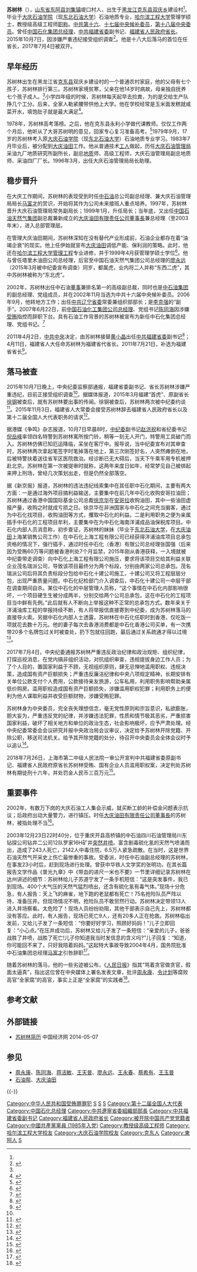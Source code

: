 {{Infobox Officeholder
| name = 苏树林
| other names = 
| image = 
| caption = 攝於2014年
| office = {{中华人民共和国国徽}}[[福建省人民政府|福建省人民政府]]省长
| term_start = 2011年4月2日
| term_end = 2015年10月7日
| predecessor = [[黄小晶|黄小晶]]
| successor = [[于伟国|于伟国]]
| birth_date = {{birth year and age|1962|3}}
| birth_place = {{CHN-1949}}[[黑龙江省|黑龙江省]][[克东县|克东县]][[双庆乡|双庆乡]]建设村
| death_date = 
| death_place = 
| 籍贯 = {{PRC}}[[山东省|山东省]][[东阿县|东阿县]][[刘集镇_(东阿县)|刘集镇]]堤口村
| 国籍 = 
| party = <del>{{CPC}}</del>（2017年7月4日开除）
| alma_mater = [[哈尔滨工业大学|哈尔滨工业大学]]<br>[[大庆石油学院|大庆石油学院]]（现[[东北石油大学|东北石油大学]]）
| spouse = 
| children = 苏道宁
}}

'''苏树林'''（{{bd|1962年|3月|catIdx=S苏}}），[[山东省|山东省]][[东阿县|东阿县]][[刘集镇_(东阿县)|刘集镇]]堤口村人，出生于[[黑龙江|黑龙江]][[克东县|克东县]][[双庆乡|双庆乡]]建设村<ref name="thepaper" />。毕业于[[东北石油大学|大庆石油学院]]（现[[东北石油大学|东北石油大学]]）石油地质专业，[[哈尔滨工程大学|哈尔滨工程大学]]管理学硕士，教授级高级工程师[[职称|职称]]。[[中国共产党第十八届中央委员会候补委员列表|中共第十六]]、[[中国共产党第十七届中央委员会候补委员列表|十七届中央候补委员]]，[[中国共产党第十八届中央委员会委员列表|第十八届中央委员]]。曾任[[中国石油化工集团|中国石化集团]][[总经理|总经理]]，[[中国共产党福建省委员会|中共福建省委]]副书记、[[福建省人民政府|福建省人民政府]][[福建行政长官列表|省长]]。2015年10月7日，因涉嫌严重违纪接受组织调查<ref name=":0">{{cite web|url=http://www.ccdi.gov.cn/jlsc/201510/t20151007_63073.html|title=福建省委副书记、省长苏树林涉嫌严重违纪接受组织调查|accessdate=2015-10-07|date=2015-10-07|publisher=中央纪委监察部网站|archive-date=2015-10-07|archive-url=https://archive.is/20151007203017/http://www.ccdi.gov.cn/jlsc/201510/t20151007_63073.html|dead-url=no}}</ref>。他是十八大后落马的首位在任省长，2017年7月4日被双开。

== 早年经历 ==
苏树林出生在黑龙江省[[克东县|克东县]]双庆乡建设村的一个普通农村家庭，他的父母有七个孩子，苏树林排行第三。苏树林家境贫寒，父亲在他14岁时病故，母亲独自抚养七个孩子成人。<ref name="thepaper" />小学四年级的时候，苏树林每天起早去捡粪，为的是交给生产队挣几个工分。后来，全家人勒紧腰带供他上大学。他在学校经常是玉米面发糕就咸菜开水，填饱肚子就是最大满足<ref>{{cite web|url=http://news.sina.com.cn/c/nd/2015-10-08/doc-ifximrxn8260619.shtml|title=福建落马省长苏树林幼时贫寒曾捡驴粪蛋|accessdate=2015-10-08|date=2015-10-08|publisher=新浪网|archive-date=2015-10-11|archive-url=https://web.archive.org/web/20151011065737/http://news.sina.com.cn/c/nd/2015-10-08/doc-ifximrxn8260619.shtml|dead-url=no}}</ref>。

1978年，苏树林高考落榜。之后，他在克东县永利小学做代课教师。仅仅工作两个月后，他听从了大哥苏树明的意见，回家专心复习准备高考。<ref name="thepaper">{{Cite news |url=https://www.thepaper.cn/newsDetail_forward_1392459 |title=苏树林大庆往事：当上局长后就开始给老家一帮子亲戚安排工作 |date=2015-11-04 |work=澎湃新闻 |accessdate=2021-01-13}}</ref>1979年9月，17岁的苏树林考入原[[东北石油大学|大庆石油学院]]（现[[东北石油大学|东北石油大学]]）石油地质专业学习。1983年7月毕业后，被分配到[[大庆油田|大庆油田]]工作。他从普通技术[[工人|工人]]做起，历任[[大庆油田有限责任公司|大庆石油管理局]]采油九厂地质研究所副所长，副总[[地质|地质]]师、高级工程师，大庆石油管理局副总地质师、采油四厂厂长。1996年3月，出任大庆石油管理局局长助理。

== 稳步晋升==
在大庆工作期间，苏树林的表现受到时任[[中国石油天然气集团|中石油]]总公司副总经理、兼大庆石油管理局局长[[马富才|马富才]]的赏识，开始将其作为公司未来接班人重点培养。1997年，苏树林晋升大庆石油管理局常务副局长；1999年1月，升任局长；当年底，又出任[[中国石油天然气集团|中国石油天然气集团]]副总裁兼新成立的[[大庆油田有限责任公司|大庆油田有限责任公司]][[董事長|董事長]]兼总经理（至2003年末），进入总部管理层。

在管理大庆油田期间，苏树林深知在没有替代产业形成前，石油企业都存在着“油竭企衰”的现实。他上任伊始就宣布[[大庆油田|大庆油田]]调低产能、保利润的策略。此时，他还在[[哈尔滨工程大学|哈尔滨工程大学]][[工业工程学|管理工程]]专业进修，并于1999年4月获管理学硕士学位<ref>{{Cite web|url=http://www.caijing.com.cn/2007-07-08/100024101.html|title=中石化新任总经理苏树林其人其事|accessdate=2018-05-08|date=2007-07-08|publisher=财经网|archive-date=2018-04-22|archive-url=https://web.archive.org/web/20180422115721/http://www.caijing.com.cn/2007-07-08/100024101.html|dead-url=no}}</ref>。他与曾任塔里木油田公司总经理，后官至中国石油天然气集团公司总经理的[[廖永远|廖永远]]（2015年3月被中纪委宣布调查）同岁，都属虎，业内将二人并称“东西二虎”，其中苏树林被称为“东北虎”。

2002年，苏树林出任中石油[[董事|董事]]兼排名第一的高级副总裁，同时也是[[中国石油天然气集团|中石油集团]]的副总经理、党组成员，并在2002年11月当选为中共十六届中央候补委员。2006年9月，他转地方工作；出任[[中国共产党辽宁省委员会|中共辽宁省委]]常委兼组织部部长；是[[李克强|李克强]]的“副手”。2007年6月22日，前[[中国石油化工集团|中国石油化工集团公司]][[总经理|总经理]]、党组书记[[陈同海|陈同海]]因涉嫌[[賄賂|受贿]]指控而辞职下台。具有石油工作背景的苏树林被宣布为新任中石化集团总经理、党组书记。<ref>{{Cite web|url=http://finance.people.com.cn/GB/1039/60370/62609/7347255.html|title=苏树林同志简历|accessdate=2018-05-08|publisher=人民网|archiveurl=https://web.archive.org/web/20100429201822/http://finance.people.com.cn/GB/1039/60370/62609/7347255.html|archivedate=2010-04-29}}</ref>

2011年4月2日，[[中国共产党中央委员会|中共中央]]决定，由苏树林接替[[黄小晶|黄小晶]]出任[[中国共产党福建省委员会|中共福建省委]]副书记<ref>{{Cite web|url=http://news.ifeng.com/mainland/detail_2011_04/03/5542447_0.shtml|title=中石化总经理苏树林接替黄小晶任福建省委副书记|accessdate=2018-05-08|date=2011-04-03|publisher=凤凰网|archive-date=2017-08-29|archive-url=https://web.archive.org/web/20170829122853/http://news.ifeng.com/mainland/detail_2011_04/03/5542447_0.shtml|dead-url=no}}</ref>；4月11日，福建省人大任命苏树林为福建省代省长。2011年7月21日，补选为福建省省长<ref>{{Cite web|url=http://news.163.com/11/0721/16/79GG9RRJ00014JB6.html|title=福建省代省长苏树林被补选为省长|accessdate=2018-05-08|date=2011-07-21|publisher=网易|archive-url=https://web.archive.org/web/20170829160639/http://news.163.com/11/0721/16/79GG9RRJ00014JB6.html|archive-date=2017-08-29|dead-url=yes}}</ref>。

== 落马被查==
2015年10月7日晚上，中央纪委监察部通报，福建省委副书记、省长苏树林涉嫌严重违纪，目前正接受组织调查<ref name=":0" />。据媒体报道，2015年3月福建“首虎”、原副省长[[徐钢|徐钢]]被查后，就有苏树林要出事的传闻。徐钢被查后，苏树林两次被中纪委约谈<ref>{{cite web|url=http://www.bjnews.com.cn/news/2015/10/08/379725.html|title=媒体:福建省长苏树林落马创下"五个第一"|accessdate=2015-10-09|date=2015-10-08|publisher=新京报网|archive-date=2018-03-27|archive-url=https://web.archive.org/web/20180327144935/http://www.bjnews.com.cn/news/2015/10/08/379725.html|dead-url=no}}</ref>。2015年11月3日，福建省人大常委会接受苏树林辞去福建省人民政府省长以及第十二届全国人大代表职务的请求<ref>{{Cite web|url=http://news.ifeng.com/a/20151104/46104072_0.shtml|title=苏树林请求辞去福建省长职务 福建人大接受|accessdate=2018-05-08|date=2015-11-04|publisher=凤凰网|archive-date=2016-01-06|archive-url=https://web.archive.org/web/20160106042435/http://news.ifeng.com/a/20151104/46104072_0.shtml|dead-url=no}}</ref>。

据港媒《争鸣》杂志报道，10月7日早晨8时，[[中纪委|中纪委]]副书记[[赵洪祝|赵洪祝]]和省纪委书记[[倪岳峰|倪岳峰]]率领四名特警到苏树林寓所按门铃，稍等一刻无人开门，特警用工具破门而入。苏树林仿佛已知厄运降临，呆坐在客厅中。报导说，当中纪委宣布对其审查时，苏树林两次拿起笔签字时笔掉落在地上，第三次刚签好名，人突然瘫倒在地，后被特警扶着送往省军区医院救治。经诊断已无大碍后，当天下午乘军用专机被押赴北京。苏树林在第一次被提审时就称，这两年来度日如年，经常梦见自己被绑起来押上刑场，曾经几次策划出走，但是仍然全部落空。

据《新京报》报道，苏树林的违法违纪线索集中在其任职中石化期间，主要有两大方面：一是通过海外项目搞利益输送，主要集中在前几年中石化收购安哥拉油田；苏树林通过香港中国国际基金公司总裁[[徐京华_(1958年)|徐京华]]在[[安哥拉|安哥拉]]收购油田，其中一些油田虚报产量，收购之时就成亏损之日。徐京华在非洲国家与中石化之间充当掮客，通过为中石化找项目，收购油田等方式，攫取中石化的利益。二是利用职务之便为亲属插手中石化的工程项目牟利，主要集中在为中石化海南洋浦成品油保税库项目。中石化内部人员消息称，初步查证，苏树林的妹妹（毕业于[[东北石油大学|东北石油大学]]，在[[大庆油田|大庆油田]]上海某销售公司工作）在中石化上海工程有限公司已经获得洋浦油库项目总承包资格的情况下，强行插手，通过时任中石化（香港）有限公司总经理张国强（后来因为受贿60万等问题被香港判处7个月监禁，2015年刚从香港获释，一入境就被中纪委带走调查）向中石化上海工程有限公司施压，要求将该项目交给其利益关联企业茂名瑞派公司，导致该项目最终分为两个标段，分别由两家公司总承包。茂名瑞派公司后将其负责标段分包给中石化十建公司施工，十建公司又将工程层层分包，出现严重质量问题。中石化纪检部门介入调查后，中石化十建公司一中层干部在调查期间自杀。某位中石化的中层管理人员称，“这个事情在中石化内部影响很坏，一个项目硬生生被分成两半，分别交给两个公司总承包，这在中石化的工程项目当中鲜有先例。”此后就有人不断向上举报这种不正常的总承包方式。数年来关于洋浦油库工程的举报持续不断，有人将举报信直接寄到中纪委，成为苏树林落马的直接导火索。另据中石化内部人士透露，苏树林在中石化任职时到香港，仅吃饭一项就花去数十万元。他的妻子每次去香港消费都是中石化香港公司买单，有一次携带20多个名牌包过关时被查处，扔下包就往回跑，最后通过关系疏通才得以过境<ref>{{cite web|url=http://epaper.bjnews.com.cn/html/2015-12/09/content_611985.htm?div=-1|title=苏树林的中石化“生意”|accessdate=2015-12-09|date=2015-12-09|publisher=新京报|archive-date=2016-03-05|archive-url=https://web.archive.org/web/20160305050635/http://epaper.bjnews.com.cn/html/2015-12/09/content_611985.htm?div=-1|dead-url=no}}</ref>。

2017年7月4日，中央纪委通报苏树林严重违反政治纪律和政治规矩、组织纪律，打探巡视消息，在党内搞非组织活动，对抗组织审查，违规提拔身边工作人员；为了个人目的，置国家利益于不顾，无视组织原则，肆无忌惮地滥用职权、违规决策，造成国有资产巨额损失；严重违反廉洁纪律和中央八项规定精神，长期安排有关单位公款支付个人费用，公款接待亲友旅游，公车私用，利用职务影响帮助亲属低价购房。滥用职权造成国有资产巨额损失，涉嫌滥用职权犯罪；利用职务上的便利为他人谋取利益并收受巨额财物，涉嫌受贿犯罪。

苏树林身为中央委员，完全丧失理想信念，毫无党性原则和宗旨意识，私欲膨胀，胆大妄为，严重违反党的纪律，并涉嫌违法犯罪，性质和情节极其恶劣，严重损害国家利益，破坏了相关地方和单位的政治生态，社会影响极坏，应予严肃处理。经中央纪委常委会会议研究并报中央政治局会议审议，决定给予苏树林开除党籍、开除公职，移送司法机关。给予其开除党籍的处分，待召开中央委员会全体会议时予以追认<ref>{{cite web|url=http://www.ccdi.gov.cn/jlsc/zggb/djcf_zggb/201707/t20170704_102216.html|title=福建省原省委副书记、省长，中石化集团原党组书记、总经理苏树林严重违纪被开除党籍和公职|accessdate=2017-07-04|date=2017-07-04|publisher=中央纪委监察部网站|archive-date=2017-11-12|archive-url=https://web.archive.org/web/20171112002348/http://www.ccdi.gov.cn/jlsc/zggb/djcf_zggb/201707/t20170704_102216.html|dead-url=no}}</ref>。

2018年7月26日，上海市第二中级人民法院一审公开宣判中共福建省委原副书记、福建省人民政府原省长苏树林受贿、国有企业人员滥用职权案，决定判处苏树林有期徒刑十六年，并处罚金人民币三百万元<ref>{{Cite web |url=http://www.shezfy.com/view.html?id=559298 |title=苏树林案一审宣判 |accessdate=2020-02-01 |archive-date=2020-03-27 |archive-url=https://web.archive.org/web/20200327122732/http://www.shezfy.com/view.html?id=559298 |dead-url=no }}</ref>。

== 重要事件 ==
2002年，有数万下岗的大庆石油工人集会示威，就买断工龄的补偿金问题表示抗议；后政府出动大量警力，进行镇压。时任[[大庆油田有限责任公司|大庆油田有限责任公司]][[董事長|董事長]]的苏树林，被指处理不当<ref>{{Cite web|url=http://www.ftchinese.com/story/001037676?archive|title=苏树林有望出任福建省省长|accessdate=2018-05-08|date=2011-03-23|publisher=FT中文网|archive-date=2018-05-08|archive-url=https://web.archive.org/web/20180508121752/http://www.ftchinese.com/story/001037676?archive|dead-url=no}}</ref>。

2003年12月23日22时40分，位于重庆开县高桥镇的中石油四川石油管理局川东钻探公司钻井二公司12队罗家16H矿井[[2003年重庆开县特大井喷|突然井喷]]。富含剧毒硫化氢的天然气喷涌而出，造成了243人死亡，2142人中毒住院，6.5万人紧急疏散。在当时，这是世界石油天然气开采史上伤亡最惨重的事故。受委派，时任中石油副总经理的苏树林，在事发23小时后，赶到现场进行处理。曾获中华铁人文学奖的张明功，在其长篇报告文学作品《普光九章》中《带血的进尺一米也不要》一节里详细记录苏树林在达州讲述的细节：苏树林给儿子苏道宁发了一条手机短信：“这是突发事件，我已到现场。400个大气压的天然气猛烈喷出，还含有硫化氢有毒气体。”现场十分危急，有人报告：天上飞的麻雀，地下跑的老鼠都有死亡！75名抢险队员严阵以待，准备压井。但现场情况不明，抢险队员不敢贸然行动。苏树林决定带领13人进入井场察看。太危险了！现场人员纷纷劝阻，其他干部表示自己先上，苏树林都没有答应。此时，有人报告，现场已死亡9人，还有20多人正在抢救。苏树林临出发前，又给儿子发了一条短信：“你要好好学习，照顾好妈妈！”儿子立即回复：“小心点。”在压井成功后，苏树林又给儿子发了一条短信：“亲爱的儿子，爸爸战胜了井喷，战胜了死亡!儿子你知道我当时发信息的含义吗?”儿子回复：“知道，你可能回不来了，只好我陪着妈妈。”这起特大事故导致2004年4月，国务院批准中石油集团总经理[[马富才|马富才]]引咎辞职<ref>{{cite web|url=http://china.huanqiu.com/article/2015-10/7702384.html|title=福建落马省长苏树林给儿子短信内容曝光|accessdate=2015-10-08|date=2015-10-08|publisher=环球网|archive-date=2015-10-11|archive-url=https://web.archive.org/web/20151011204809/http://china.huanqiu.com/article/2015-10/7702384.html|dead-url=no}}</ref>。

随着苏树林的落马，他的一些劣迹被公布，《[[人民日报|人民日报]]》指其“骂着贪官做贪官，假面太逼真”，指出这位曾在中央媒体上署名发表文章，批评[[周永康|周永康]]、[[令计划|令计划]]等腐败高官“全家腐”的高官，事实上正是“全家腐”的实践者<ref>{{cite web|url=http://news.xinhuanet.com/legal/2015-11/05/c_128397024.htm|title=骂着贪官做贪官，假面太“逼真”|accessdate=2015-11-05|date=2015-11-05|publisher=人民日报|archive-date=2017-08-29|archive-url=https://web.archive.org/web/20170829120423/http://news.xinhuanet.com/legal/2015-11/05/c_128397024.htm|dead-url=no}}</ref>。

== 参考文献 ==
{{Reflist|30em}}

==外部链接==
* [https://web.archive.org/web/20140508042924/http://district.ce.cn/newarea/sddy/201302/01/t20130201_24086845_1.shtml 苏树林简历] 中国经济网 2014-05-07
== 参见 ==
{{Portal|中国共产党|中华人民共和国|福建|人物}}
* [[周永康|周永康]]、[[陈同海|陈同海]]、[[蒋洁敏|蒋洁敏]]、[[王天普|王天普]]、[[廖永远|廖永远]]、[[王永春_(石油系统)|王永春]]、[[蔡希有|蔡希有]]、[[王玉普|王玉普]]
* [[石油帮|石油帮]]、[[大庆油田|大庆油田]]

{{-}}
{{start box}}
{{s-gov|prc}}
{{s-before|[[黄小晶|黄小晶]]}}
{{s-title|[[福建省人民政府|福建省人民政府]][[福建行政长官列表|省长]]|2011年4月－2015年11月}}
{{s-after|[[于伟国|于伟国]]}}
{{s-bus}}
{{s-before|[[陈同海|陈同海]]|rows=2}}
{{s-title|[[中国石化|中国石油化工股份有限公司]][[董事長|董事長]]|2007年8月－2011年4月}}
{{s-after|[[傅成玉|傅成玉]]}}
{{s-title|[[中国石油化工集团|中国石油化工集团公司]][[总经理|总经理]]|2007年6月－2011年4月}}
{{s-after|[[王天普|王天普]]}}
{{s-new}}
{{s-title|[[大庆油田有限责任公司|大庆油田有限责任公司]][[董事長|董事長]]|2000年1月－2003年12月}}
{{s-after|[[王玉普|王玉普]]}}
{{s-ppo|cpc}}
{{s-before|[[骆琳|骆琳]]}}
{{s-title|[[中国共产党辽宁省委员会|中国共产党辽宁省委员会]]组织部部长|2006年10月－2007年6月}}
{{s-after|[[唐军_(1962年)|唐军]]}}
{{end box}}
{{中共十八大到十九大期间的反腐败工作}}
{{中华人民共和国福建省正职领导人|nocat}}
{{福建行政长官}}

{{DEFAULTSORT:S苏}}
[[Category:中华人民共和国受贿罪罪犯|Category:中华人民共和国受贿罪罪犯]]
[[Category:中国共产党第十六届中央委员会候补委员|S]]
[[Category:中国共产党第十七届中央委员会候补委员|S]]
[[Category:中国共产党第十八届中央委员会委员|S]]
[[Category:第十二届全国人大代表|Category:第十二届全国人大代表]]
[[Category:中国石化总经理|Category:中国石化总经理]]
[[Category:中共遼寧省委組織部部長|Category:中共遼寧省委組織部部長]]
[[Category:中共福建省委副书记|Category:中共福建省委副书记]]
[[Category:福建省人民政府省长|Category:福建省人民政府省长]]
[[Category:被开除中国共产党党籍者|Category:被开除中国共产党党籍者]]
[[Category:中國共產黨黨員_(1985年入党)|Category:中國共產黨黨員 (1985年入党)]]
[[Category:教授级高级工程师|Category:教授级高级工程师]]
[[Category:哈尔滨工程大学校友|Category:哈尔滨工程大学校友]]
[[Category:大庆石油学院校友|Category:大庆石油学院校友]]
[[Category:克东人|Category:克东人]]
[[Category:東阿人|Category:東阿人]]
[[Category:苏姓|S]]